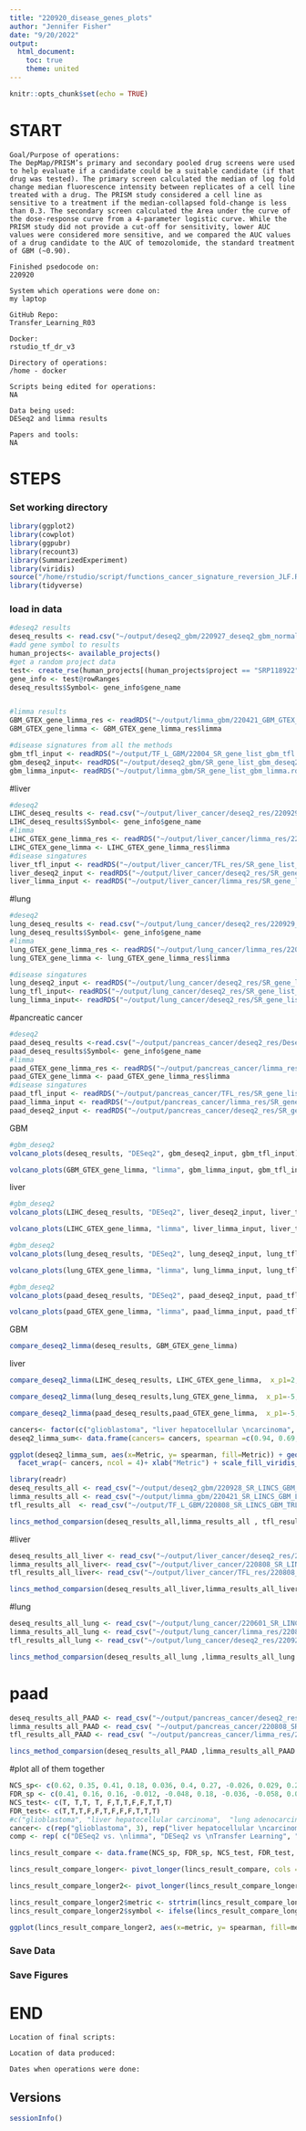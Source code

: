 ```yaml
---
title: "220920_disease_genes_plots"
author: "Jennifer Fisher"
date: "9/20/2022"
output:
  html_document:
    toc: true
    theme: united
---
```


```r
knitr::opts_chunk$set(echo = TRUE)
```


# START 
    Goal/Purpose of operations: 
    The DepMap/PRISM’s primary and secondary pooled drug screens were used to help evaluate if a candidate could be a suitable candidate (if that drug was tested). The primary screen calculated the median of log fold change median fluorescence intensity between replicates of a cell line treated with a drug. The PRISM study considered a cell line as sensitive to a treatment if the median-collapsed fold-change is less than 0.3. The secondary screen calculated the Area under the curve of the dose-response curve from a 4-parameter logistic curve. While the PRISM study did not provide a cut-off for sensitivity, lower AUC values were considered more sensitive, and we compared the AUC values of a drug candidate to the AUC of temozolomide, the standard treatment of GBM (~0.90).
    
    Finished psedocode on: 
    220920
    
    System which operations were done on:
    my laptop
    
    GitHub Repo:
    Transfer_Learning_R03
    
    Docker:
    rstudio_tf_dr_v3
    
    Directory of operations:
    /home - docker
    
    Scripts being edited for operations: 
    NA
    
    Data being used: 
    DESeq2 and limma results 
    
    Papers and tools:
    NA

# STEPS
### Set working directory 

```r
library(ggplot2)
library(cowplot)
library(ggpubr)
library(recount3)
library(SummarizedExperiment)
library(viridis)
source("/home/rstudio/script/functions_cancer_signature_reversion_JLF.R")
library(tidyverse)
```

### load in data

```r
#deseq2 results 
deseq_results <- read.csv("~/output/deseq2_gbm/220927_deseq2_gbm_normal_gtx_res.csv", sep=",")
#add gene symbol to results
human_projects<- available_projects()
#get a random project data
test<- create_rse(human_projects[(human_projects$project == "SRP118922"),])
gene_info <- test@rowRanges
deseq_results$Symbol<- gene_info$gene_name


#limma results
GBM_GTEX_gene_limma_res <- readRDS("~/output/limma_gbm/220421_GBM_GTEX_gene_limma_res.rds")
GBM_GTEX_gene_limma <- GBM_GTEX_gene_limma_res$limma

#disease signatures from all the methods 
gbm_tfl_input <- readRDS("~/output/TF_L_GBM/22004_SR_gene_list_gbm_tfl.rds")
gbm_deseq2_input<- readRDS("~/output/deseq2_gbm/SR_gene_list_gbm_deseq2.rds")
gbm_limma_input<- readRDS("~/output/limma_gbm/SR_gene_list_gbm_limma.rds")
```

#liver
```r
#deseq2
LIHC_deseq_results <- read.csv("~/output/liver_cancer/deseq2_res/220929_deseq2_lihc_normal_gtx_res.csv", sep=",")
LIHC_deseq_results$Symbol<- gene_info$gene_name
#limma
LIHC_GTEX_gene_limma_res <- readRDS("~/output/liver_cancer/limma_res/220808_LIHC_GTEX_gene_limma_res.rds")
LIHC_GTEX_gene_limma <- LIHC_GTEX_gene_limma_res$limma
#disease singatures 
liver_tfl_input <- readRDS("~/output/liver_cancer/TFL_res/SR_gene_list_liver_tfl.rds")
liver_deseq2_input <- readRDS("~/output/liver_cancer/deseq2_res/SR_gene_list_liver_deseq2.rds")
liver_limma_input <- readRDS("~/output/liver_cancer/limma_res/SR_gene_list_liver_limma.rds")
```

#lung
```r
#deseq2
lung_deseq_results <- read.csv("~/output/lung_cancer/deseq2_res/220929_deseq2_luad_normal_gtx_res.csv", sep=",")
lung_deseq_results$Symbol<- gene_info$gene_name
#limma
lung_GTEX_gene_limma_res <- readRDS("~/output/lung_cancer/limma_res/220808_LUAD_GTEX_gene_limma_res.rds")
lung_GTEX_gene_limma <- lung_GTEX_gene_limma_res$limma

#disease singatures 
lung_deseq2_input <- readRDS("~/output/lung_cancer/deseq2_res/SR_gene_list_luad_deseq2.rds")
lung_tfl_input<- readRDS("~/output/lung_cancer/deseq2_res/SR_gene_list_lung_tfl.rds")
lung_limma_input<- readRDS("~/output/lung_cancer/deseq2_res/SR_gene_list_lung_limma.rds")
```

#pancreatic cancer 
```r
#deseq2
paad_deseq_results <-read.csv("~/output/pancreas_cancer/deseq2_res/Deseq2_paad_normal_gtx_res.csv", sep= ",")
paad_deseq_results$Symbol<- gene_info$gene_name
#limma
paad_GTEX_gene_limma_res <- readRDS("~/output/pancreas_cancer/limma_res/220808_PAAD_GTEX_gene_limma_res.rds")
paad_GTEX_gene_limma <- paad_GTEX_gene_limma_res$limma
#disease singatures 
paad_tfl_input <- readRDS("~/output/pancreas_cancer/TFL_res/SR_gene_list_paad_tfl.rds")
paad_limma_input <- readRDS("~/output/pancreas_cancer/limma_res/SR_gene_list_paad_limma.rds")
paad_deseq2_input <- readRDS("~/output/pancreas_cancer/deseq2_res/SR_gene_list_paad_deseq2.rds")
```


GBM
```r
#gbm_deseq2
volcano_plots(deseq_results, "DESeq2", gbm_deseq2_input, gbm_tfl_input)
```



```r
volcano_plots(GBM_GTEX_gene_limma, "limma", gbm_limma_input, gbm_tfl_input)
```

liver 
```r
#gbm_deseq2
volcano_plots(LIHC_deseq_results, "DESeq2", liver_deseq2_input, liver_tfl_input)
```

```r
volcano_plots(LIHC_GTEX_gene_limma, "limma", liver_limma_input, liver_tfl_input)
```


```r
#gbm_deseq2
volcano_plots(lung_deseq_results, "DESeq2", lung_deseq2_input, lung_tfl_input)
```

```r
volcano_plots(lung_GTEX_gene_limma, "limma", lung_limma_input, lung_tfl_input)
```

```r
#gbm_deseq2
volcano_plots(paad_deseq_results, "DESeq2", paad_deseq2_input, paad_tfl_input)
```

```r
volcano_plots(paad_GTEX_gene_limma, "limma", paad_limma_input, paad_tfl_input)
```

GBM
```r
compare_deseq2_limma(deseq_results, GBM_GTEX_gene_limma)
```

liver
```r
compare_deseq2_limma(LIHC_deseq_results, LIHC_GTEX_gene_limma,  x_p1=2, y_p1=20, x_p2=100, y_p2=400)
```

```r
compare_deseq2_limma(lung_deseq_results,lung_GTEX_gene_limma,  x_p1=-5, y_p1=20, x_p2=100, y_p2=400)
```


```r
compare_deseq2_limma(paad_deseq_results,paad_GTEX_gene_limma,  x_p1=-5, y_p1=20, x_p2=25, y_p2=50)
```

```r
cancers<- factor(c("glioblastoma", "liver hepatocellular \ncarcinoma",  "lung \nadenocarcinoma", " pancreatic \nadenocarcinoma"), levels = c("glioblastoma", "liver hepatocellular \ncarcinoma",  "lung \nadenocarcinoma", " pancreatic \nadenocarcinoma"))
deseq2_limma_sum<- data.frame(cancers= cancers, spearman =c(0.94, 0.69, 0.81, 0.88, 0.71, 0.55, 0.61, 0.55), Metric = c(rep("logFC", 4), rep("Adj. p-value", 4)))
```

```r
ggplot(deseq2_limma_sum, aes(x=Metric, y= spearman, fill=Metric)) + geom_bar(stat="identity", position=position_dodge(), color = "black")+ ylab("Spearman Coefficient") +
  facet_wrap(~ cancers, ncol = 4)+ xlab("Metric") + scale_fill_viridis_d(option= "E") +theme(axis.text.x=element_blank(),axis.ticks.x=element_blank())
```

```r
library(readr)
deseq_results_all <- read_csv("~/output/deseq2_gbm/220928_SR_LINCS_GBM_DESEQ2_RES.csv")
limma_results_all <- read_csv("~/output/limma_gbm/220421_SR_LINCS_GBM_LIMMA_RES.csv")
tfl_results_all  <- read_csv("~/output/TF_L_GBM/220808_SR_LINCS_GBM_TRL_RES.csv")
```

```r
lincs_method_comparsion(deseq_results_all,limma_results_all , tfl_results_all, cell_line= "GI1")
```

#liver 
```r
deseq_results_all_liver <- read_csv("~/output/liver_cancer/deseq2_res/220929_SR_LINCS_LIHC_DESEQ2_RES.csv")
limma_results_all_liver<- read_csv("~/output/liver_cancer/220808_SR_LINCS_LIVER_LIMMA_RES.csv")
tfl_results_all_liver<- read_csv("~/output/liver_cancer/TFL_res/220808_SR_LINCS_LIVER_TFL_RES.csv")
```


```r
lincs_method_comparsion(deseq_results_all_liver,limma_results_all_liver , tfl_results_all_liver, cell_line= "HEPG2")
```

#lung 
```r
deseq_results_all_lung <- read_csv("~/output/lung_cancer/220601_SR_LINCS_LUNG_TFL_RES.csv")
limma_results_all_lung <- read_csv("~/output/lung_cancer/limma_res/220808_SR_LINCS_LUNG_LIMMA_RES.csv")
tfl_results_all_lung <- read_csv("~/output/lung_cancer/deseq2_res/220929_SR_LINCS_LUAD_DESEQ2_RES.csv")
```

```r
lincs_method_comparsion(deseq_results_all_lung ,limma_results_all_lung , tfl_results_all_lung, cell_line= "A529")
```

# paad 
```r
deseq_results_all_PAAD <- read_csv("~/output/pancreas_cancer/deseq2_res/220929_SR_LINCS_PAAD_DESEQ2_RES.csv")
limma_results_all_PAAD <- read_csv( "~/output/pancreas_cancer/220808_SR_LINCS_PANCREAS_TFL_RES.csv")
tfl_results_all_PAAD <- read_csv( "~/output/pancreas_cancer/limma_res/220808_SR_LINCS_PANCREAS_LIMMA_RES.csv")
```

```r
lincs_method_comparsion(deseq_results_all_PAAD ,limma_results_all_PAAD , tfl_results_all_PAAD, cell_line= "YAPC")
```


#plot all of them together


```r
NCS_sp<- c(0.62, 0.35, 0.41, 0.18, 0.036, 0.4, 0.27, -0.026, 0.029, 0.28, 0.34, 0.36)
FDR_sp <- c(0.41, 0.16, 0.16, -0.012, -0.048, 0.18, -0.036, -0.058, 0.053, 0.16, 0.12, 0.23)
NCS_test<- c(T, T,T, T, F,T,T,F,F,T,T,T)
FDR_test<- c(T,T,T,F,F,T,F,F,F,T,T,T)
#c("glioblastoma", "liver hepatocellular carcinoma",  "lung adenocarcinoma", " pancreatic adenocarcinoma")
cancer<- c(rep("glioblastoma", 3), rep("liver hepatocellular \ncarcinoma", 3), rep("lung \nadenocarcinoma", 3), rep("pancreatic \nadenocarcinoma", 3))
comp <- rep( c("DESeq2 vs. \nlimma", "DESeq2 vs \nTransfer Learning", "limma vs \nTransfer Learning"), 8)

lincs_result_compare <- data.frame(NCS_sp, FDR_sp, NCS_test, FDR_test, cancer, comp)
```

```r
lincs_result_compare_longer<- pivot_longer(lincs_result_compare, cols = c(NCS_sp, FDR_sp), values_to = "spearman", names_to = "metric_1")
```

```r
lincs_result_compare_longer2<- pivot_longer(lincs_result_compare_longer, cols = c(NCS_test, FDR_test), values_to = "Significant", names_to = "metric_2")
```

```r
lincs_result_compare_longer2$metric <- strtrim(lincs_result_compare_longer2$metric_1, 3)
lincs_result_compare_longer2$symbol <- ifelse(lincs_result_compare_longer2$Significant == TRUE, "*", "")
```


```r
ggplot(lincs_result_compare_longer2, aes(x=metric, y= spearman, fill=metric)) + geom_bar(stat="identity", position=position_dodge(), color = "black")+ ylab("Spearman Coefficient") + xlab("Metric")  +theme(axis.text.x=element_blank(),axis.ticks.x=element_blank()) +facet_grid( comp ~ cancer) + scale_fill_viridis_d(option= "E")
```


### Save Data
### Save Figures
    
# END
    Location of final scripts:
    
    Location of data produced:
    
    Dates when operations were done:
    
## Versions
```r
sessionInfo()
```



